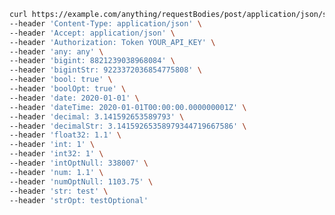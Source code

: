 ```bash showLineNumbers copy filename="Request Body Post Application Json Simple usage example"
curl https://example.com/anything/requestBodies/post/application/json/simple?any=any&bigint=8821239038968084&bigintStr=9223372036854775808&bool=true&boolOpt=true&date=2020-01-01&dateTime=2020-01-01T00%3A00%3A00.000000001Z&decimal=3.141592653589793&decimalStr=3.14159265358979344719667586&float32=1.1&int=1&int32=1&intOptNull=623510&num=1.1&numOptNull=1589.69&str=test&strOpt=testOptional \
--header 'Content-Type: application/json' \
--header 'Accept: application/json' \
--header 'Authorization: Token YOUR_API_KEY' \
--header 'any: any' \
--header 'bigint: 8821239038968084' \
--header 'bigintStr: 9223372036854775808' \
--header 'bool: true' \
--header 'boolOpt: true' \
--header 'date: 2020-01-01' \
--header 'dateTime: 2020-01-01T00:00:00.000000001Z' \
--header 'decimal: 3.141592653589793' \
--header 'decimalStr: 3.14159265358979344719667586' \
--header 'float32: 1.1' \
--header 'int: 1' \
--header 'int32: 1' \
--header 'intOptNull: 338007' \
--header 'num: 1.1' \
--header 'numOptNull: 1103.75' \
--header 'str: test' \
--header 'strOpt: testOptional'
```
